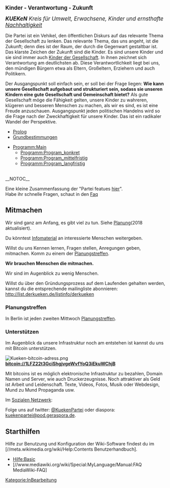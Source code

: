 <big>'''Kinder - Verantwortung - Zukunft'''</big>


<big>'''''KUEKeN''' Kreis für Umwelt, Erwachsene, Kinder und ernsthafte [[Nachhaltigkeit]]''
</big>

Die Partei ist ein Vehikel, den öffentlichen Diskurs auf das relevante Thema der Gesellschaft zu lenken. Das relevante Thema, das uns angeht, ist die Zukunft; denn dies ist der Raum, der durch die Gegenwart gestaltbar ist. Das klarste Zeichen der Zukunft sind die Kinder. Es sind unsere Kinder und sie sind immer auch [[Kinder_der_Gesellschaft| Kinder der Gesellschaft]]. In ihnen zeichnet sich Verantwortung am deutlichsten ab. Diese Verantwortlichkeit liegt bei uns, den mündigen Bürgern etwa als Eltern, Großeltern, Erziehern und auch Politikern. 

Der Ausgangspunkt soll einfach sein, er soll bei der Frage liegen: '''Wie kann unsere Gesellschaft aufgebaut und strukturiert sein, sodass sie unseren Kindern eine gute Gesellschaft und Gemeinschaft bietet?''' Als gute Gesellschaft möge die Fähigkeit gelten, unsere Kinder zu wahreren, klügeren und besseren Menschen zu machen, als wir es sind, es ist eine Freude anzuschauen. Ausgangspunkt jeden politischen Handelns wird so die Frage nach der Zweckhaftigkeit für unsere Kinder. Das ist ein radikaler Wandel der Perspektive. 

* [[Prolog]]
* [[Grundbestimmungen]]

*[[Programm:Main]]
**[[Programm:Program_konkret]]
**[[Programm:Program_mittelfristig]]
**[[Programm:Program_langfristig]]

<br />__NOTOC__

Eine kleine Zusammenfassung der "Partei featues [[FeatureListe| hier]]".
<br />

Habe ihr schnelle Fragen, schaut in den [[Faq]]

{{Baustein-no-image
|color = #1e90ff
|background = #fbfbfb
|text =
„Wenn Mündigkeit darin besteht, selbst zu denken, existiert dieses Denken nur als Denken vor einem Lesenden Publikum (die einzig mögliche Grundlage für eine Demokratische Mündigkeit), als eine Zirkulation des Denkens, das sich stets selbst übersteigt, das ein Denken für den anderen und vom anderen Denkenden her ist. Insofern sind Denken und Intelligenz immer schon kollektiv: ein Individuationsprozeß, der einer metastabilisierenden Ko-Individuation des Transindividuellen entspricht, in der die Intelligenz – als ein ''interlegere'' -  ein organologisches Milieu bildet, welches die Unmündigen und die Mündigen, die Eltern und Kinder, die Vorfahren und Nachkommen, die Generationen, zwischen denen der Geist waltet – ''pneuma, ruah, spiritus'' -, miteinander verbindet.“ 

''[https://de.wikipedia.org/wiki/Bernard_Stiegler Bernard Stiegler] Die Logik der Sorge - Verlust der Aufklärung durch Technik und Medien. suhrkamp 2008  ISBN 978-3-518-26006-7  S. 57''
}}

== Mitmachen ==

Wir sind ganz am Anfang, es gibt viel zu tun. Siehe [[Planung]](2018 aktualisiert).

Du könntest [[Infomaterial]] an interessierte Menschen weitergeben.

Willst du uns Kennen lernen, Fragen stellen, Anregungen geben, mitmachen. Komm zu einem der [[Hauptseite#Planungstreffen| Planungstreffen]].

'''Wir brauchen Menschen die mitmachen.'''

Wir sind im Augenblick zu wenig Menschen. 

Willst du über den Gründungsprozess auf dem Laufenden gehalten werden, kannst du die entsprechende mailingliste abonnieren: http://list.derkueken.de/listinfo/derkueken

=== Planungstreffen ===


In Berlin ist jeden zweiten Mittwoch [[Planungstreffen_Berlin| Planungstreffen]].

=== Unterstützen ===

Im Augenblick da unsere Infrastruktur noch am entstehen ist kannst du uns mit Bitcoin unterstützen. 

[[Datei:Kueken-bitcoin-adress.png]]
'''bitcoin://1LFZ22t3GciShgjvgeWvfYoQ3iEkuWChjB'''

Mit bitcoins ist es möglich elektronische Infrastruktur zu bezahlen, Domain Namen und Server, wie auch Druckerzeugnisse.
Noch attraktiver als Geld ist Arbeit und Leidenschaft. Texte, Videos, Fotos, Musik oder Webdesign, Mund zu Mund Propaganda usw.


Im [[Soziales_Netzwerk| Sozialen Netzwerk]]:

Folge uns auf twitter: [https://twitter.com/KuekenPartei @KuekenPartei] oder diaspora: [https://pod.geraspora.de/people/253952d09cd60133273c4860008dbc6c kuekenpartei@pod.geraspora.de].

== Starthilfen ==

Hilfe zur Benutzung und Konfiguration der Wiki-Software findest du im [//meta.wikimedia.org/wiki/Help:Contents Benutzerhandbuch].


* [[Hilfe:Basic]]
* [//www.mediawiki.org/wiki/Special:MyLanguage/Manual:FAQ MediaWiki-FAQ]


[[Kategorie:InBearbeitung]]